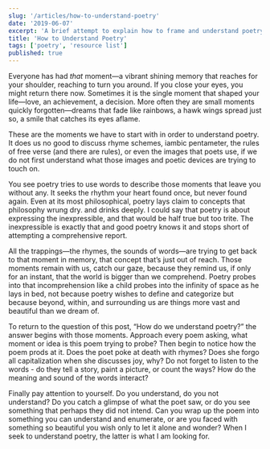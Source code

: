 ```yaml
---
slug: '/articles/how-to-understand-poetry'
date: '2019-06-07'
excerpt: 'A brief attempt to explain how to frame and understand poetry.'
title: 'How to Understand Poetry'
tags: ['poetry', 'resource list']
published: true
---
```


Everyone has had _that_ moment—a vibrant shining memory that reaches for your shoulder, reaching to turn you around. If you close your eyes, you might return there now. Sometimes it is the single moment that shaped your life—love, an achievement, a decision. More often they are small moments quickly forgotten—dreams that fade like rainbows, a hawk wings spread just so, a smile that catches its eyes aflame.

These are the moments we have to start with in order to understand poetry. It does us no good to discuss rhyme schemes, iambic pentameter, the rules of free verse (and there are rules), or even the images that poets use, if we do not first understand what those images and poetic devices are trying to touch on.

You see poetry tries to use words to describe those moments that leave you without any. It seeks the rhythm your heart found once, but never found again. Even at its most philosophical, poetry lays claim to concepts that philosophy wrung dry. and drinks deeply. I could say that poetry is about expressing the inexpressible, and that would be half true but too trite. The inexpressible is exactly that and good poetry knows it and stops short of attempting a comprehensive report.

All the trappings—the rhymes, the sounds of words—are trying to get back to that moment in memory, that concept that’s just out of reach. Those moments remain with us, catch our gaze, because they remind us, if only for an instant, that the world is bigger than we comprehend. Poetry probes into that incomprehension like a child probes into the infinity of space as he lays in bed, not because poetry wishes to define and categorize but because beyond, within, and surrounding us are things more vast and beautiful than we dream of.

To return to the question of this post, “How do we understand poetry?” the answer begins with those moments. Approach every poem asking, what moment or idea is this poem trying to probe? Then begin to notice how the poem prods at it. Does the poet poke at death with rhymes? Does she forgo all capitalization when she discusses joy, why? Do not forget to listen to the words - do they tell a story, paint a picture, or count the ways? How do the meaning and sound of the words interact?

Finally pay attention to yourself. Do you understand, do you not understand? Do you catch a glimpse of what the poet saw, or do you see something that perhaps they did not intend. Can you wrap up the poem into something you can understand and enumerate, or are you faced with something so beautiful you wish only to let it alone and wonder? When I seek to understand poetry, the latter is what I am looking for.
